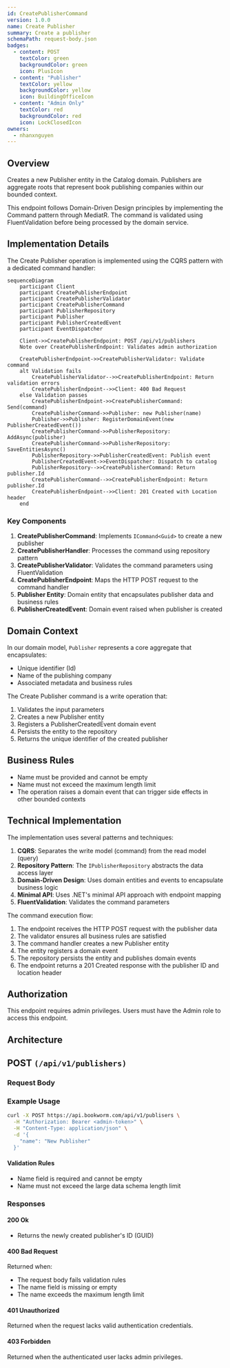 ```yaml
---
id: CreatePublisherCommand
version: 1.0.0
name: Create Publisher
summary: Create a publisher
schemaPath: request-body.json
badges:
  - content: POST
    textColor: green
    backgroundColor: green
    icon: PlusIcon
  - content: "Publisher"
    textColor: yellow
    backgroundColor: yellow
    icon: BuildingOfficeIcon
  - content: "Admin Only"
    textColor: red
    backgroundColor: red
    icon: LockClosedIcon
owners:
  - nhanxnguyen
---
```


## Overview

Creates a new Publisher entity in the Catalog domain. Publishers are aggregate roots that represent book publishing companies within our bounded context.

This endpoint follows Domain-Driven Design principles by implementing the Command pattern through MediatR. The command is validated using FluentValidation before being processed by the domain service.

## Implementation Details

The Create Publisher operation is implemented using the CQRS pattern with a dedicated command handler:

```mermaid
sequenceDiagram
    participant Client
    participant CreatePublisherEndpoint
    participant CreatePublisherValidator
    participant CreatePublisherCommand
    participant PublisherRepository
    participant Publisher
    participant PublisherCreatedEvent
    participant EventDispatcher

    Client->>CreatePublisherEndpoint: POST /api/v1/publishers
    Note over CreatePublisherEndpoint: Validates admin authorization

    CreatePublisherEndpoint->>CreatePublisherValidator: Validate command
    alt Validation fails
        CreatePublisherValidator-->>CreatePublisherEndpoint: Return validation errors
        CreatePublisherEndpoint-->>Client: 400 Bad Request
    else Validation passes
        CreatePublisherEndpoint->>CreatePublisherCommand: Send(command)
        CreatePublisherCommand->>Publisher: new Publisher(name)
        Publisher->>Publisher: RegisterDomainEvent(new PublisherCreatedEvent())
        CreatePublisherCommand->>PublisherRepository: AddAsync(publisher)
        CreatePublisherCommand->>PublisherRepository: SaveEntitiesAsync()
        PublisherRepository->>PublisherCreatedEvent: Publish event
        PublisherCreatedEvent->>EventDispatcher: Dispatch to catalog
        PublisherRepository-->>CreatePublisherCommand: Return publisher.Id
        CreatePublisherCommand-->>CreatePublisherEndpoint: Return publisher.Id
        CreatePublisherEndpoint-->>Client: 201 Created with Location header
    end
```

### Key Components

1. **CreatePublisherCommand**: Implements `ICommand<Guid>` to create a new publisher
2. **CreatePublisherHandler**: Processes the command using repository pattern
3. **CreatePublisherValidator**: Validates the command parameters using FluentValidation
4. **CreatePublisherEndpoint**: Maps the HTTP POST request to the command handler
5. **Publisher Entity**: Domain entity that encapsulates publisher data and business rules
6. **PublisherCreatedEvent**: Domain event raised when publisher is created

## Domain Context

In our domain model, `Publisher` represents a core aggregate that encapsulates:

- Unique identifier (Id)
- Name of the publishing company
- Associated metadata and business rules

The Create Publisher command is a write operation that:

1. Validates the input parameters
2. Creates a new Publisher entity
3. Registers a PublisherCreatedEvent domain event
4. Persists the entity to the repository
5. Returns the unique identifier of the created publisher

## Business Rules

- Name must be provided and cannot be empty
- Name must not exceed the maximum length limit
- The operation raises a domain event that can trigger side effects in other bounded contexts

## Technical Implementation

The implementation uses several patterns and techniques:

1. **CQRS**: Separates the write model (command) from the read model (query)
2. **Repository Pattern**: The `IPublisherRepository` abstracts the data access layer
3. **Domain-Driven Design**: Uses domain entities and events to encapsulate business logic
4. **Minimal API**: Uses .NET's minimal API approach with endpoint mapping
5. **FluentValidation**: Validates the command parameters

The command execution flow:

1. The endpoint receives the HTTP POST request with the publisher data
2. The validator ensures all business rules are satisfied
3. The command handler creates a new Publisher entity
4. The entity registers a domain event
5. The repository persists the entity and publishes domain events
6. The endpoint returns a 201 Created response with the publisher ID and location header

## Authorization

This endpoint requires admin privileges. Users must have the Admin role to access this endpoint.

## Architecture

<NodeGraph />

## POST `(/api/v1/publishers)`

### Request Body

<SchemaViewer file="request-body.json" maxHeight="500" id="request-body" />

### Example Usage

```bash
curl -X POST https://api.bookworm.com/api/v1/publisers \
  -H "Authorization: Bearer <admin-token>" \
  -H "Content-Type: application/json" \
  -d '{
    "name": "New Publisher"
  }'
```

#### Validation Rules

- Name field is required and cannot be empty
- Name must not exceed the large data schema length limit

### Responses

#### <span className="text-green-500">200 Ok</span>

- Returns the newly created publisher's ID (GUID)

#### <span className="text-orange-500">400 Bad Request</span>

Returned when:

- The request body fails validation rules
- The name field is missing or empty
- The name exceeds the maximum length limit

<SchemaViewer file="response-400.json" maxHeight="500" id="response-400" />

#### <span className="text-red-500">401 Unauthorized</span>

Returned when the request lacks valid authentication credentials.

#### <span className="text-red-500">403 Forbidden</span>

Returned when the authenticated user lacks admin privileges.
